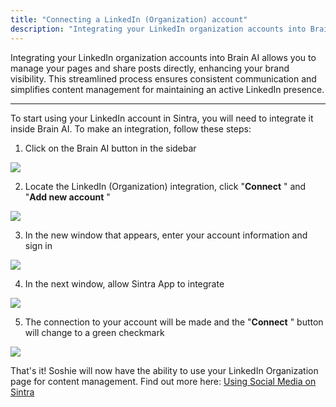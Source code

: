 ```yaml
---
title: "Connecting a LinkedIn (Organization) account"
description: "Integrating your LinkedIn organization accounts into Brain AI allows you to manage your pages and share posts directly, enhancing your brand visibility. This..."
---
```


Integrating your LinkedIn organization accounts into Brain AI allows you to manage your pages and share posts directly, enhancing your brand visibility. This streamlined process ensures consistent communication and simplifies content management for maintaining an active LinkedIn presence.

* * *


To start using your LinkedIn account in Sintra, you will need to integrate it inside Brain AI. To make an integration, follow these steps:

  1. Click on the Brain AI button in the sidebar

![](https://downloads.intercomcdn.com/i/o/s36tbegb/1380676199/893e5f91b8de4235f295a54f6ed2/AD_4nXf5cOoKB1QcmxzBIpwXvljnXza60HkDspcjPdpnZox88-fm9NySs2Nh-A6ZgnkqwuQ0w_A7No-UiRSRJ7Sndy0aT7IGSJ9xLE2qMVP8VmG3czQ9CkYNVwwm2Lcu5gv5slP53qbTYw?expires=1754573400&signature=90b6a0bc1a6f5ddbf483bad2c6ea4cc27550680dcf8f6c899453e546d2e709a5&req=dSMvFs95m4BWUPMW1HO4zVChejDjigErK3L6BFyVvF%2FG3T68aA344ZueCVWh%0ANYXl%0A)

  2. Locate the LinkedIn (Organization) integration, click "**Connect** " and "**Add new account** "

![](https://downloads.intercomcdn.com/i/o/s36tbegb/1380676353/0c8c8ef258c162f72a00c794bab8/image.png?expires=1754573400&signature=9a24e3d7c8ce8b18fc2ac77c1e625e13948afce099df9bec18d0b0645a543a1a&req=dSMvFs95m4JaWvMW1HO4zTAOwlpMgKW590dIsUKBio5Ou%2BLMjzfvT1LRx8tY%0AvgE9%0A)

  3. In the new window that appears, enter your account information and sign in

![](https://downloads.intercomcdn.com/i/o/s36tbegb/1380676738/8684792fde2a0040099a2fec8d10/image.png?expires=1754573400&signature=dad7e0bb262acb4f7db930df93c7448982abca43d3702ea84d1d8c3df0a5a311&req=dSMvFs95m4ZcUfMW1HO4zd0CTP664eDchPAkIQ9guto%2FQfPW77JJqZYZG2GG%0AlS3P%0A)

  4. In the next window, allow Sintra App to integrate

![](https://downloads.intercomcdn.com/i/o/s36tbegb/1380676928/bfaefce286a025f1a0dd3448207d/image.png?expires=1754573400&signature=3017ed1f8a3481372c2c33108f50cf41bd95eb41c23bfe0d6d6814e1b1c4476f&req=dSMvFs95m4hdUfMW1HO4zRVferzYJwaDODt2J0W7H%2FbWNjZKC6jxQFby7g0A%0A065K%0A)

  5. The connection to your account will be made and the "**Connect** " button will change to a green checkmark

![](https://downloads.intercomcdn.com/i/o/s36tbegb/1380676983/9dcaf24929b6c5789e30d1496b9e/AD_4nXdQRUoy6T7JZSp20Bjb6q8-cQOSxpOlTDnTkdTXylfzyBqVN64Z7IdJ-Nk3NwLUfmSM2Tda1l_7t6syLa6trteNpqp0giIrLT3rDv3kVP8BH19doXPubQdczO8gkCuBGXWdtChv3w?expires=1754573400&signature=357ef61fbea0e5441bfce4686c8a5b4a5d4e40e2a635406185996abfffdfcbfd&req=dSMvFs95m4hXWvMW1HO4zSDyOXhDlh91ZM7dyo5dcdhYARpJXDcAW%2BlAX2%2Fa%0AFJIE%0A)




That's it! Soshie will now have the ability to use your LinkedIn Organization page for content management. Find out more here: [Using Social Media on Sintra](https://help.sintra.ai/en/articles/11053937-how-to-manage-posts-on-social-media-using-sintra-ai)